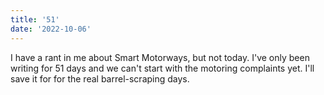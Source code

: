 ```yaml
---
title: '51'
date: '2022-10-06'
---
```


I have a rant in me about Smart Motorways, but not today. I've only been writing for 51 days and we can't start with the motoring complaints yet. I'll save it for for the real barrel-scraping days.
